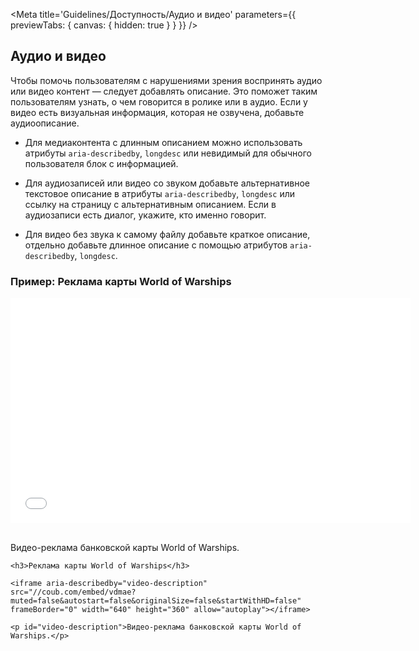 
<Meta
    title='Guidelines/Доступность/Аудио и видео'
    parameters={{ previewTabs: { canvas: { hidden: true } } }}
/>

## Аудио и видео

Чтобы помочь пользователям с нарушениями зрения воспринять аудио или видео контент — следует добавлять описание. Это поможет таким пользователям узнать, о чем говорится в ролике или в аудио. Если у видео есть визуальная информация, которая не озвучена, добавьте аудиоописание.

-   Для медиаконтента с длинным описанием можно использовать атрибуты `aria-describedby`, `longdesc` или невидимый для обычного пользователя блок с информацией.

-   Для аудиозаписей или видео со звуком добавьте альтернативное текстовое описание в атрибуты `aria-describedby`, `longdesc` или ссылку на страницу с альтернативным описанием. Если в аудиозаписи есть диалог, укажите, кто именно говорит.

-   Для видео без звука к самому файлу добавьте краткое описание, отдельно добавьте длинное описание с помощью атрибутов `aria-describedby`, `longdesc`.

### Пример: Реклама карты World of Warships

<iframe
    aria-describedby='video-description'
    src='//coub.com/embed/vdmae?muted=false&autostart=false&originalSize=false&startWithHD=false'
    frameBorder='0'
    width='640'
    height='360'
    allow='autoplay'
></iframe>
<br />
<br />
<p id='video-description'>Видео-реклама банковской карты World of Warships.</p>

```tsx
<h3>Реклама карты World of Warships</h3>

<iframe aria-describedby="video-description" src="//coub.com/embed/vdmae?muted=false&autostart=false&originalSize=false&startWithHD=false" frameBorder="0" width="640" height="360" allow="autoplay"></iframe>

<p id="video-description">Видео-реклама банковской карты World of Warships.</p>
```
